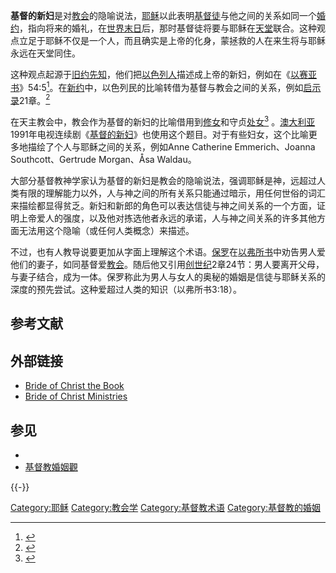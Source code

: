 '''基督的新妇'''是对[[教会|教会]]的隐喻说法，[[耶稣|耶稣]]以此表明[[基督徒|基督徒]]与他之间的关系如同一个[[婚约|婚约]]，指向将来的婚礼，在[[世界末日|世界末日]]后，那时基督徒将要与耶稣在[[天堂|天堂]]联合。这种观点立足于耶稣不仅是一个人，而且确实是上帝的化身，蒙拯救的人在来生将与耶稣永远在天堂同住。

这种观点起源于[[旧约|旧约]][[先知|先知]]，他们把[[以色列人|以色列人]]描述成上帝的新妇，例如在《[[以赛亚书|以赛亚书]]》54:5<ref>{{cite web|work=[[圣经|圣经]]|url=http://www.biblegateway.com/passage/?search=Isaiah%2054:%205;|title=以赛亚书 54:9|accessdate=2008-02-24|archive-date=2015-04-09|archive-url=https://web.archive.org/web/20150409045606/https://www.biblegateway.com/passage/?search=Isaiah%2054:%205;|dead-url=no}}</ref>。在[[新约|新约]]中，以色列民的比喻转借为基督与教会之间的关系，例如[[启示录|启示录]]21章。<ref>{{cite web|work=圣经|url=http://www.biblegateway.com/passage/?search=Revelations%2021:%209-27;|title=启示录 21:9-27|accessdate=2008-02-24|archive-date=2015-04-09|archive-url=https://web.archive.org/web/20150409185833/https://www.biblegateway.com/passage/?search=Revelations%2021:%209-27;|dead-url=no}}</ref>

在天主教会中，教会作为基督的新妇的比喻借用到[[修女|修女]]和守贞[[处女|处女]]<ref>{{cite web|title=贞女和寡妇|url=http://www.usccb.org/catechism/text/pt1sect2chpt3art9p4.htm#922|work=天主教问答集|accessdate=2008-02-24|archive-date=2008-02-13|archive-url=https://web.archive.org/web/20080213072540/http://www.usccb.org/catechism/text/pt1sect2chpt3art9p4.htm#922|dead-url=no}}</ref> 。[[澳大利亚|澳大利亚]]1991年电视连续剧《[[基督的新妇_(电视连续剧)|基督的新妇]]》也使用这个题目。对于有些妇女，这个比喻更多地描绘了个人与耶稣之间的关系，例如Anne Catherine Emmerich、Joanna Southcott、Gertrude Morgan、Åsa Waldau。

大部分基督教神学家认为基督的新妇是教会的隐喻说法，强调耶稣是神，远超过人类有限的理解能力以外，人与神之间的所有关系只能通过暗示，用任何世俗的词汇来描绘都显得贫乏。新妇和新郎的角色可以表达信徒与神之间关系的一个方面，证明上帝爱人的强度，以及他对拣选他者永远的承诺，人与神之间关系的许多其他方面无法用这个隐喻（或任何人类概念）来描述。

不过，也有人教导说要更加从字面上理解这个术语。[[保罗|保罗]]在[[以弗所书|以弗所书]]中劝告男人爱他们的妻子，如同基督爱[[教会|教会]]。随后他又引用[[创世纪|创世纪]]2章24节：男人要离开父母，与妻子结合，成为一体。保罗称此为男人与女人的奥秘的婚姻是信徒与耶稣关系的深度的预先尝试。这种爱超过人类的知识（以弗所书3:18）。

== 参考文献 ==
{{Reflist|25em}}

==外部链接==
*[https://web.archive.org/web/20170911155832/http://unveilingthebride.com/ Bride of Christ the Book]
*[http://www.brideofchrist.com Bride of Christ Ministries] {{Wayback|url=http://www.brideofchrist.com/ |date=20191206104254 }}

== 参见 ==
{{Portal box|基督教|天主教}}
* {{le|神婚|Bridal theology}}
* [[基督教婚姻觀|基督教婚姻觀]]

{{-}}
{{基督}}
{{基督教页脚}}

[[Category:耶稣|Category:耶稣]]
[[Category:教会学|Category:教会学]]
[[Category:基督教术语|Category:基督教术语]]
[[Category:基督教的婚姻|Category:基督教的婚姻]]